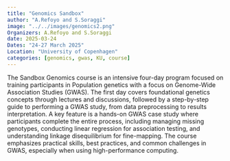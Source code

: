```yaml
---
title: "Genomics Sandbox"
author: "A.Refoyo and S.Soraggi"
image: "../../images/genomics2.png"
Organizers: A.Refoyo and S.Soraggi
date: 2025-03-24
Dates: "24-27 March 2025"
Location: "University of Copenhagen"
categories: [genomics, gwas, KU, course]
---
```


The Sandbox Genomics course is an intensive four-day program focused on training participants in Population genetics with a focus on Genome-Wide Association Studies (GWAS). The first day covers foundational genetics concepts through lectures and discussions, followed by a step-by-step guide to performing a GWAS study, from data preprocessing to results interpretation. A key feature is a hands-on GWAS case study where participants complete the entire process, including managing missing genotypes, conducting linear regression for association testing, and understanding linkage disequilibrium for fine-mapping. The course emphasizes practical skills, best practices, and common challenges in GWAS, especially when using high-performance computing.







